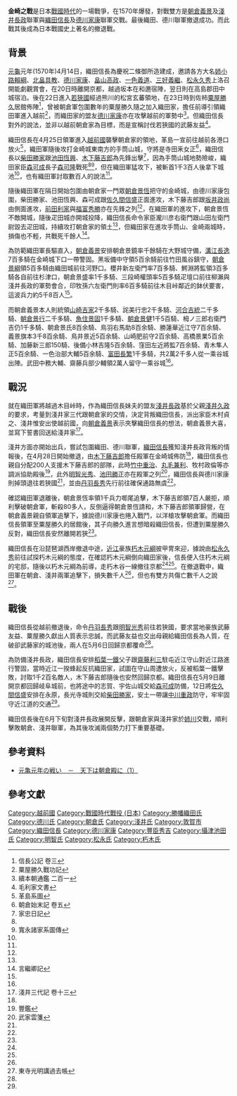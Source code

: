 {{Infobox Military Conflict
|image=
|caption=
|conflict=金崎之戰
|date=1570年（[[元龜|元龜]]元年）
|place=[[福井縣|福井縣]][[敦賀市|敦賀市]]金崎
|result=織田、德川聯軍撤退
|combatant1=[[File:Oda_emblem.svg|15px]] 織田軍<br />[[File:Mitsubaaoi.jpg|15px]] 德川軍
|combatant2=朝倉軍<br />淺井軍
|commander1=[[織田信長|織田信長]]<br />[[德川家康|德川家康]]
|commander2=[[朝倉義景|朝倉義景]]<br />[[淺井長政|淺井長政]]
|strength1=30,000
|strength2=近50,000
|casualties1=1,300餘
|casualties2=不明
}}
{{Campaignbox Oda}}
{{Campaignbox 淺井長政重大戰役}}
{{japanese|japanese=金ヶ崎の戦い|kana=かねがさきのたたかい|romaji=Kanegasaki no Tatakai}}

'''金崎之戰'''是日本[[戰國時代_(日本)|戰國時代]]的一場戰爭，在1570年爆發，對戰雙方是[[朝倉義景|朝倉義景]]及[[淺井長政|淺井長政]]聯軍與[[織田信長|織田信長]]及[[德川家康|德川家康]]聯軍交戰。最後織田、德川聯軍撤退成功。而此戰其後成為日本戰國史上著名的撤退戰。

==背景==
[[元龜|元龜]]元年(1570年)4月14日，織田信長為慶祝二條御所造建成，邀請各方大名[[姉小路賴綱|姉小路賴綱]]、[[北畠具教|北畠具教]]、[[德川家康|德川家康]]、[[畠山高政|畠山高政]]、[[一色義道|一色義道]]、[[三好義繼|三好義繼]]、[[松永久秀|松永久秀]]上洛召開能劇觀賞會，在20日時離開京都，越過坂本在和邇宿陣，翌日則在高島郡田中城宿泊。後在22日進入[[若狹國|若狹國]]經過熊川的松宮玄蕃領地，在23日時到佐柿[[粟屋勝久|粟屋勝久]]居館佈陣<ref name="#1">信長公記 卷三</ref>，曾被朝倉軍包圍數年的粟屋勝久隨之加入織田家，擔任前導引領織田軍進入越前<ref>粟屋勝久戰功記</ref>，而織田家的盟友[[德川家康|德川家康]]亦在攻擊越前的軍勢中<ref name="#2">續本朝通鑑 二百一</ref>。但織田信長對外的說法，並非以越前朝倉家為目標，而是宣稱討伐若狹國的武藤友益<ref name="#3">毛利家文書</ref>。

織田信長在4月25日領軍進入[[越前國|越前國]]襲擊朝倉家的領地，革島一宣前往越前各港口放火<ref>革島系圖</ref>，織田軍隨後攻打金崎城東南方的手筒山城，守將是寺田釆女正<ref name="#4">朝倉始末記 卷五</ref>，織田信長以[[柴田勝家|柴田勝家]]跟[[池田恆興|池田恆興]]、[[木下藤吉郎|木下藤吉郎]]為先鋒出擊<ref>家忠日記</ref>，因為手筒山城地勢險峻，織田家臣[[森可成|森可成]]長子[[森可隆|森可隆]]戰死<ref name="#2"/><ref name="#5">寬永諸家系圖傳</ref>，但在織田軍猛攻下，被斬首1千3百人後拿下城池<ref name="#1"/>，也有織田軍討取數百人的說法<ref name="#3"/>。

隨後織田軍在隔日開始包圍由朝倉家一門眾[[朝倉景恆|朝倉景恆]]把守的金崎城，由德川家康包圍，柴田勝家、池田恆興、森可成跟[[佐久間信盛|佐久間信盛]]正面進攻，木下藤吉郎跟[[坂井政尚|坂井政尚]]由側面進攻，[[前田利家|前田利家]]與[[福富秀勝|福富秀勝]]亦在先鋒之列<ref name="#5"/>，在織田軍的進攻下，朝倉景恆不敵開城，隨後疋田城亦開城投降，織田信長命令家臣瀧川彦右衛門跟山田左衛門尉毀去疋田城，持續攻打朝倉家的領土<ref name="#1"/>，但織田家在進攻手筒山、金崎兩城時，損傷也不輕，共戰死千餘人<ref>言繼卿記</ref>。

為防範織田軍長驅直入，[[朝倉義景|朝倉義景]]安排朝倉景鏡率千餘騎在大野城守備，[[溝江長逸|溝江長逸]]7百多騎在金崎城下口一帶警固。黑坂備中守領5百余騎前往竹田風谷鎮守，[[朝倉景綱|朝倉景綱]]領5百多騎由織田城前往河野口。櫻井新左衛門率7百多騎、鰐淵將監領3百多騎各自前往杉津口，朝倉景盛率1千多騎、三段崎權頭率5百多騎疋壇口前往柳瀨與淺井長政的軍勢會合，印牧孫六左衛門則率6百多騎前往木目峠鄰近的鉢伏要害，這波兵力約5千8百人<ref name="#4"/>。

而朝倉義景本人則統領[[山崎吉家|山崎吉家]]2千多騎、詫美行忠2千多騎、[[河合吉統|河合吉統]]二千多騎、[[朝倉景行|朝倉景行]]二千多騎、[[魚住景固|魚住景固]]1千多騎、[[朝倉景健|朝倉景健]]1千5百騎、栂ノ三郎右衛門吉仍1千多騎、朝倉景氏8百余騎、鳥羽右馬助8百余騎、勝蓮華近江守7百余騎、義景旗本3千8百余騎、鳥井景近5百余騎、山崎肥前守2百余騎、高橋景業5百余騎、加藤新三郎150騎、後備小林吉隆5百余騎、窪田左近將監7百余騎、青木隼人正5百余騎、一色治部大輔5百余騎、[[富田長繁|富田長繁]]1千多騎，共2萬2千多人從一乘谷城出陣。武田中務大輔、齋藤兵部少輔領2萬人留守一乘谷城<ref name="#4"/>。

==戰況==
就在織田軍將越過木目峠時，作為織田信長妹夫的盟友[[淺井長政|淺井長政]]基於父親[[淺井久政|淺井久政]]的要求，考量到淺井家三代跟朝倉家的交情，決定背叛織田信長，派出家臣木村貞之、淺井惟安出使越前國，向[[朝倉義景|朝倉義景]]表示夾擊織田信長的想法，朝倉義景大喜，並寫下誓書回送給淺井家<ref>淺井三代記 卷十三</ref>。

淺井方面亦開始出兵，嘗試包圍織田、德川聯軍，[[織田信長|織田信長]]獲知淺井長政背叛的情報後，在4月28日開始撤退，由[[木下藤吉郎|木下藤吉郎]]擔任殿軍在金崎城佈防<ref name="#1"/>，織田信長也親自分配200人支援木下藤吉郎的部隊，此時[[竹中重治|竹中重治]]、[[丸毛兼利|丸毛兼利]]、牧村政倫等亦調派協助殿後<ref>豐鑑</ref>，此外[[明智光秀|明智光秀]]、[[池田勝正|池田勝正]]亦在殿軍之列<ref name="#6">武家雲箋</ref>，織田信長與德川家康則掉頭退往若狹國<ref name="#2"/>，並由[[丹羽長秀|丹羽長秀]]先行前往確保通路無虞<ref name="#6"/>。

確認織田軍退離後，朝倉景恆率領1千兵力啣尾追擊，木下藤吉郎領7百人嚴拒，順利擊破朝倉軍，斬殺80多人，反倒逼得朝倉景恆請和，木下藤吉郎領軍歸營，在朝倉義景親自領軍追擊下，據說德川家康也捲入戰鬥，以洋槍攻擊朝倉軍。而織田信長領軍至粟屋勝久的居館後，其子向勝久進言想暗殺織田信長，但遭到粟屋勝久反對，織田信長安然離開若狹<ref name="#2"/>。

織田信長在沿琵琶湖西岸撤退中途，[[近江國|近江]]豪族[[朽木元綱|朽木元綱]]披甲冑來迎，據說由[[松永久秀|松永久秀]]前往試探朽木元綱的態度，在確認朽木元綱倒向織田家後，信長便入住朽木元綱的宅邸，隨後以朽木元綱為前導，走朽木谷一線撤往京都<ref name="#2"/><ref name="#1"/>。在撤退戰中，織田軍在朝倉、淺井兩軍追擊下，損失數千人<ref name="#4"/>，但也有雙方共傷亡數千人之說<ref>東寺光明講過去帳</ref>。

==戰後==
織田信長從越前撤退後，命令[[丹羽長秀|丹羽長秀]]跟[[明智光秀|明智光秀]]前往若狹國，要求當地豪族武藤友益、粟屋勝久獻出人質表示忠誠，而武藤友益也交出母親給織田信長為人質，在破卻武藤家的城池後，兩人在5月6日回歸京都覆命<ref name="#1"/>。

為防備淺井長政，織田信長安排[[稻葉一鐵|稻葉一鐵]]父子跟[[齋藤利三|齋藤利三]]駐屯近江守山對近江路進行警固，當時近江一揆蜂起反抗織田家，試圖在守山周遭放火，反被稻葉一鐵擊敗，討取1千2百名敵人，木下藤吉郎隨後也安然回歸京都。織田信長在5月9日離開京都回歸岐阜城前，也將途中的志賀、宇佐山城交給[[森可成|森可成]]防備，12日將[[佐久間信盛|佐久間信盛]]安排在永原，長光寺城則交給[[柴田勝家|柴田勝家]]，安土一帶讓[[中川重政|中川重政]]防守，牢牢固守近江道的交通<ref name="#1"/>。

織田信長後在6月下旬對淺井長政展開反擊，跟朝倉家與淺井家於[[姉川之戰|姉川]]交戰，順利擊敗朝倉、淺井聯軍，為其後攻滅兩個勢力打下重要基礎。

==參考資料==
*[https://web.archive.org/web/20080119214540/http://okhome.hp.infoseek.co.jp/war/war080.html 元亀元年の戦い　－　天下は朝倉殿に（1）]
==參考文獻==
{{reflist}}

[[Category:越前國|Category:越前國]]
[[Category:戰國時代戰役_(日本)|Category:戰國時代戰役 (日本)]]
[[Category:勝幡織田氏|Category:勝幡織田氏]]
[[Category:德川氏|Category:德川氏]]
[[Category:朝倉氏|Category:朝倉氏]]
[[Category:淺井氏|Category:淺井氏]]
[[Category:敦賀市|Category:敦賀市]]
[[Category:織田信長|Category:織田信長]]
[[Category:德川家康|Category:德川家康]]
[[Category:豐臣秀吉|Category:豐臣秀吉]]
[[Category:攝津池田氏|Category:攝津池田氏]]
[[Category:明智氏|Category:明智氏]]
[[Category:松永氏|Category:松永氏]]
[[Category:朽木氏|Category:朽木氏]]